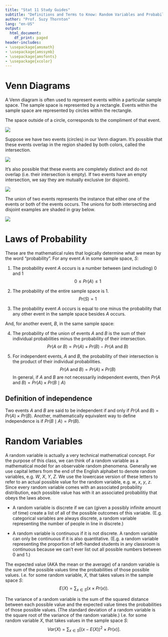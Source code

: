 ```yaml
---
title: "Stat 11 Study Guides"
subtitle: "Definitions and Terms to Know: Random Variables and Probability" 
author: "Prof. Suzy Thornton"
lang: "en-US"
output:
  html_document:
    df_print: paged
header-includes:
- \usepackage{amsmath}
- \usepackage{amssymb}
- \usepackage{amsfonts}
- \usepackage{xcolor}
---
```


# Venn Diagrams

A Venn diagram is often used to represent events within a particular sample space. The sample space is represented by a rectangle. Events within the sample space are represented by circles within the rectangle.



The space outside of a circle, corresponds to the compliment of that event. 

![](./images/wk7-ven1.png)

Suppose we have two events (circles) in our Venn diagram. It’s possible that these events overlap in the region shaded by both colors, called the intersection. 



![](./images/wk7-ven2.png)

It’s also possible that these events are completely distinct and do not overlap (i.e. their intersection is empty). If two events have an empty intersection, we say they are mutually exclusive (or disjoint).


![](./images/wk7-ven3.png)


The union of two events represents the instance that either one of the events or both of the events occurs. The unions for both intersecting and disjoint examples are shaded in gray below.  

![](./images/wk7-ven4.png)
 
 
# Laws of Probability 

These are the mathematical rules that logically determine what we mean by the word “probability”. 
For any event $A$ in some sample space, $S$:

1. The probability event $A$ occurs is a number between (and including) $0$ and $1$
$$0 \leq Pr(A)\leq 1$$
2. The probability of the entire sample space is $1$.
$$Pr(S)=1$$

3. The probability event $A$ occurs is equal to one minus the probability that any other event in the sample space besides $A$ occurs.

And, for another event, $B$, in the same sample space:

4. The probability of the union of events $A$ and $B$ is the sum of their individual probabilities minus the probability of their intersection.
$$Pr(A \text{ or } B)=Pr(A)+Pr(B)-Pr(A \text{ and } B)$$
	
5. For independent events, $A$ and $B$, the probability of their intersection is the product of their individual probabilities. 
$$Pr(A\text{ and }B)=Pr(A)×Pr(B)$$
In general, if $A$ and $B$ are not necessarily independent events, then $Pr(A\text{ and } B) = Pr(A)\times Pr(B \mid A)$

## Definition of independence 

Two events $A$ and $B$ are said to be independent if and only if $Pr(A \text{ and }B) = Pr(A)\times Pr(B)$. Another, mathematically equivalent way to define independence is if $Pr(B \mid A) = Pr(B)$. 

# Random Variables 

A random variable is actually a very technical mathematical concept. For the purpose of this class, we can think of a random variable as a mathematical model for an observable random phenomena. Generally we use capital letters from the end of the English alphabet to denote random variables, e.g. $W$, $X$, $Y$, $Z$. We use the lowercase version of these letters to refer to an actual possible value for the random variable, e.g. $w$, $x$, $y$, $z$. Since every random variable comes with an associated probability distribution, each possible value has with it an associated probabilitiy that obeys the laws above. 

* A random variable is discrete if we can (given a possibly infinite amount of time) create a list of all of the possible outcomes of this variable. (E.g. categorical variables are always discrete, a random variable representing the number of people in line in discrete.)  

* A random variable is continuous if it is not discrete. A random variable can only be continuous if it is also quantitative. (E.g. a random variable representing the proportion of left-handed students in any classroom is continuous because we can’t ever list out all possible numbers between $0$ and $1$.) 

The expected value (AKA the mean or the average) of a random variable is the sum of the possible values time the probabilities of those possible values. I.e. for some random variable, $X$, that takes values in the sample space $S$:
$$E(X) = \sum_{x \in S}\left(x \times Pr(x) \right).$$

The variance of a random variable is the sum of the squared distance between each possible value and the expected value times the probabilities of those possible values. (The standard deviation of a random variable is the square root of the variance of the random variable.) I.e. for some random variable $X$, that takes values in the sample space $S$:
$$Var(X) = \sum_{x \in S} \left[(x - E(X))^2 \times Pr(x) \right].$$
